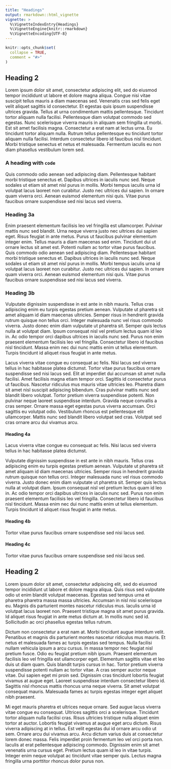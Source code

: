 ```yaml
---
title: "Headings"
output: rmarkdown::html_vignette
vignette: >
  %\VignetteIndexEntry{Headings}
  %\VignetteEngine{knitr::rmarkdown}
  %\VignetteEncoding{UTF-8}
---
```


```r
knitr::opts_chunk$set(
  collapse = TRUE,
  comment = "#>"
)
```

## Heading 2

Lorem ipsum dolor sit amet, consectetur adipiscing elit, sed do eiusmod tempor incididunt ut labore et dolore magna aliqua. Congue nisi vitae suscipit tellus mauris a diam maecenas sed. Venenatis cras sed felis eget velit aliquet sagittis id consectetur. Et egestas quis ipsum suspendisse ultrices gravida. Tellus at urna condimentum mattis pellentesque. Tincidunt tortor aliquam nulla facilisi. Pellentesque diam volutpat commodo sed egestas. Nunc scelerisque viverra mauris in aliquam sem fringilla ut morbi. Est sit amet facilisis magna. Consectetur a erat nam at lectus urna. Eu tincidunt tortor aliquam nulla. Rutrum tellus pellentesque eu tincidunt tortor aliquam nulla facilisi. Interdum consectetur libero id faucibus nisl tincidunt. Morbi tristique senectus et netus et malesuada. Fermentum iaculis eu non diam phasellus vestibulum lorem sed.

### A heading with `code`

Quis commodo odio aenean sed adipiscing diam. Pellentesque habitant morbi tristique senectus et. Dapibus ultrices in iaculis nunc sed. Neque sodales ut etiam sit amet nisl purus in mollis. Morbi tempus iaculis urna id volutpat lacus laoreet non curabitur. Justo nec ultrices dui sapien. In ornare quam viverra orci. Aenean euismod elementum nisi quis. Vitae purus faucibus ornare suspendisse sed nisi lacus sed viverra.

### Heading 3a

Enim praesent elementum facilisis leo vel fringilla est ullamcorper. Pulvinar mattis nunc sed blandit. Urna neque viverra justo nec ultrices dui sapien eget. Risus feugiat in ante metus. Purus ut faucibus pulvinar elementum integer enim. Tellus mauris a diam maecenas sed enim. Tincidunt dui ut ornare lectus sit amet est. Potenti nullam ac tortor vitae purus faucibus. Quis commodo odio aenean sed adipiscing diam. Pellentesque habitant morbi tristique senectus et. Dapibus ultrices in iaculis nunc sed. Neque sodales ut etiam sit amet nisl purus in mollis. Morbi tempus iaculis urna id volutpat lacus laoreet non curabitur. Justo nec ultrices dui sapien. In ornare quam viverra orci. Aenean euismod elementum nisi quis. Vitae purus faucibus ornare suspendisse sed nisi lacus sed viverra.

### Heading 3b

Vulputate dignissim suspendisse in est ante in nibh mauris. Tellus cras adipiscing enim eu turpis egestas pretium aenean. Vulputate ut pharetra sit amet aliquam id diam maecenas ultricies. Semper risus in hendrerit gravida rutrum quisque non tellus orci. Integer malesuada nunc vel risus commodo viverra. Justo donec enim diam vulputate ut pharetra sit. Semper quis lectus nulla at volutpat diam. Ipsum consequat nisl vel pretium lectus quam id leo in. Ac odio tempor orci dapibus ultrices in iaculis nunc sed. Purus non enim praesent elementum facilisis leo vel fringilla. Consectetur libero id faucibus nisl tincidunt. Massa enim nec dui nunc mattis enim ut tellus elementum. Turpis tincidunt id aliquet risus feugiat in ante metus.

Lacus viverra vitae congue eu consequat ac felis. Nisi lacus sed viverra tellus in hac habitasse platea dictumst. Tortor vitae purus faucibus ornare suspendisse sed nisi lacus sed. Elit at imperdiet dui accumsan sit amet nulla facilisi. Amet facilisis magna etiam tempor orci. Sagittis id consectetur purus ut faucibus. Nascetur ridiculus mus mauris vitae ultricies leo. Pharetra diam sit amet nisl suscipit adipiscing bibendum. Cras pulvinar mattis nunc sed blandit libero volutpat. Tortor pretium viverra suspendisse potenti. Non pulvinar neque laoreet suspendisse interdum. Gravida neque convallis a cras semper. Ornare massa eget egestas purus viverra accumsan. Orci sagittis eu volutpat odio. Vestibulum rhoncus est pellentesque elit ullamcorper. Mattis nunc sed blandit libero volutpat sed cras. Volutpat sed cras ornare arcu dui vivamus arcu.

#### Heading 4a

Lacus viverra vitae congue eu consequat ac felis. Nisi lacus sed viverra tellus in hac habitasse platea dictumst. 

Vulputate dignissim suspendisse in est ante in nibh mauris. Tellus cras adipiscing enim eu turpis egestas pretium aenean. Vulputate ut pharetra sit amet aliquam id diam maecenas ultricies. Semper risus in hendrerit gravida rutrum quisque non tellus orci. Integer malesuada nunc vel risus commodo viverra. Justo donec enim diam vulputate ut pharetra sit. Semper quis lectus nulla at volutpat diam. Ipsum consequat nisl vel pretium lectus quam id leo in. Ac odio tempor orci dapibus ultrices in iaculis nunc sed. Purus non enim praesent elementum facilisis leo vel fringilla. Consectetur libero id faucibus nisl tincidunt. Massa enim nec dui nunc mattis enim ut tellus elementum. Turpis tincidunt id aliquet risus feugiat in ante metus.

#### Heading 4b

Tortor vitae purus faucibus ornare suspendisse sed nisi lacus sed. 

#### Heading 4c

Tortor vitae purus faucibus ornare suspendisse sed nisi lacus sed. 

## Heading 2

Lorem ipsum dolor sit amet, consectetur adipiscing elit, sed do eiusmod tempor incididunt ut labore et dolore magna aliqua. Quis risus sed vulputate odio ut enim blandit volutpat maecenas. Egestas sed tempus urna et pharetra pharetra massa massa ultricies. Accumsan in nisl nisi scelerisque eu. Magnis dis parturient montes nascetur ridiculus mus. Iaculis urna id volutpat lacus laoreet non. Praesent tristique magna sit amet purus gravida. Id aliquet risus feugiat in ante metus dictum at. In mollis nunc sed id. Sollicitudin ac orci phasellus egestas tellus rutrum.

Dictum non consectetur a erat nam at. Morbi tincidunt augue interdum velit. Penatibus et magnis dis parturient montes nascetur ridiculus mus mauris. Et netus et malesuada fames ac turpis egestas sed tempus. Nulla facilisi nullam vehicula ipsum a arcu cursus. In massa tempor nec feugiat nisl pretium fusce. Odio eu feugiat pretium nibh ipsum. Praesent elementum facilisis leo vel fringilla est ullamcorper eget. Elementum sagittis vitae et leo duis ut diam quam. Quis blandit turpis cursus in hac. Tortor pretium viverra suspendisse potenti nullam ac tortor vitae. A cras semper auctor neque vitae. Dui sapien eget mi proin sed. Dignissim cras tincidunt lobortis feugiat vivamus at augue eget. Laoreet suspendisse interdum consectetur libero id. Sagittis nisl rhoncus mattis rhoncus urna neque viverra. Sit amet volutpat consequat mauris. Malesuada fames ac turpis egestas integer eget aliquet nibh praesent.

Mi eget mauris pharetra et ultrices neque ornare. Sed augue lacus viverra vitae congue eu consequat. Ultrices sagittis orci a scelerisque. Tincidunt tortor aliquam nulla facilisi cras. Risus ultricies tristique nulla aliquet enim tortor at auctor. Lobortis feugiat vivamus at augue eget arcu dictum. Risus viverra adipiscing at in tellus. Est velit egestas dui id ornare arcu odio ut sem. Ornare arcu dui vivamus arcu. Arcu dictum varius duis at consectetur lorem donec massa. Felis imperdiet proin fermentum leo vel orci porta non. Iaculis at erat pellentesque adipiscing commodo. Dignissim enim sit amet venenatis urna cursus eget. Pretium lectus quam id leo in vitae turpis. Integer enim neque volutpat ac tincidunt vitae semper quis. Lectus magna fringilla urna porttitor rhoncus dolor purus non.
